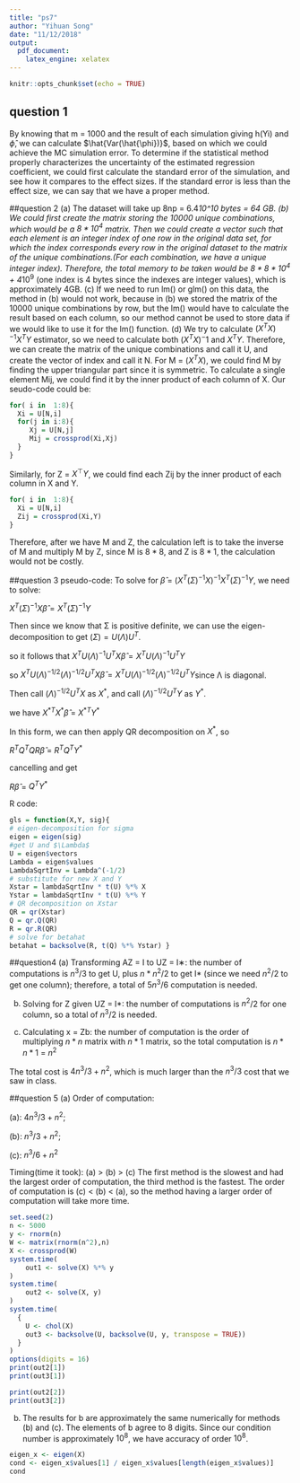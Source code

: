 ```yaml
---
title: "ps7"
author: "Yihuan Song"
date: "11/12/2018"
output: 
  pdf_document: 
    latex_engine: xelatex
---
```


```r
knitr::opts_chunk$set(echo = TRUE)
```

## question 1
By knowing that m = 1000 and the result of each simulation giving h(Yi) and $\hat{\phi}$,  we can calculate $\hat{Var(\hat{\phi})}$, based on which we could achieve the MC simulation error. To determine if the statistical method properly characterizes the uncertainty of the estimated regression coefficient, we could first calculate the standard error of the simulation, and see how it compares to the effect sizes. If the standard error is less than the effect size, we can say that we have a proper method.

##question 2
(a) The dataset will take up 8np = 6.4*10^10 bytes = 64 GB.
(b) We could first create the matrix storing the 10000 unique combinations, which would be a $8*10^4$ matrix. Then we could create a vector such that each element is an integer index of one row in the original data set, for which the index corresponds every row in the original dataset to the matrix of the unique combinations.(For each combination, we have a unique integer index). Therefore, the total memory to be taken would be $8*8*10^4$ + 4*$10^9$ (one index is 4 bytes since the indexes are integer values), which is approximately 4GB. 
(c) If we need to run lm() or glm() on this data, the method in (b) would not work, because in (b) we stored the matrix of the 10000 unique combinations by row, but the lm() would have to calculate the result based on each column, so our method cannot be used to store data if we would like to use it for the lm() function.
(d) We try to calculate $(X^TX)^{-1}X^TY$ estimator, so we need to calculate both $(X^TX)^-1$ and $X^TY$.  Therefore, we can create the matrix of the unique combinations and call it U, and create the vector of index and call it N. 
For M = $(X^TX)$, we could find M by finding the upper triangular part since it is symmetric. To calculate a single element Mij, we could find it by the inner product of each column of X. Our seudo-code could be: 
```r
for( i in  1:8){
  Xi = U[N,i]
  for(j in i:8){
     Xj = U[N,j]
     Mij = crossprod(Xi,Xj)
  }
}
```
Similarly, for Z = $X^⊤Y$, we could find each Zij by the inner product of each column in X and Y.
```r
for( i in  1:8){
  Xi = U[N,i]
  Zij = crossprod(Xi,Y)
}
```
Therefore, after we have M and Z, the calculation left is to take the inverse of M and multiply M by Z, since M is $8*8$, and Z is $8*1$, the calculation would not be costly.

##question 3
pseudo-code:
  To solve for $\hat{\beta}$ = $(X^T(\Sigma)^{-1}X)^{-1}X^T(\Sigma)^{-1}Y$, we need to solve:
  
  $X^T(\Sigma)^{-1}X\hat{\beta} = X^T(\Sigma)^{-1}Y$
  
  Then since we know that Σ is positive definite, we can use the eigen-decomposition to get $(\Sigma) = U(\Lambda)U^T$.
  
  so it follows that  $X^TU(\Lambda)^{-1}U^TX\hat{\beta} = X^TU(\Lambda)^{-1}U^TY$
  
  so $X^TU(\Lambda)^{-1/2}(\Lambda)^{-1/2}U^TX\hat{\beta} = X^TU(\Lambda)^{-1/2}(\Lambda)^{-1/2}U^TY$since Λ is diagonal.
  
  Then call $(\Lambda)^{-1/2}U^TX$ as $X^*$, and call $(\Lambda)^{-1/2}U^TY$ as $Y^*$. 
  
  we have $X^{*T}X^*\hat{\beta}$ = $X^{*T}Y^*$
  
  In this form, we can then apply QR decomposition on $X^*$, so 
  
  $R^TQ^TQR\hat{\beta}$ = $R^TQ^TY^*$ 
  
  cancelling and get
  
  $R\hat{\beta}$ = $Q^TY^*$ 

R code:
```r
gls = function(X,Y, sig){
# eigen-decomposition for sigma
eigen = eigen(sig)
#get U and $\Lambda$
U = eigen$vectors
Lambda = eigen$values 
LambdaSqrtInv = Lambda^(-1/2)
# substitute for new X and Y
Xstar = lambdaSqrtInv * t(U) %*% X 
Ystar = lambdaSqrtInv * t(U) %*% Y
# QR decomposition on Xstar
QR = qr(Xstar) 
Q = qr.Q(QR)
R = qr.R(QR)
# solve for betahat
betahat = backsolve(R, t(Q) %*% Ystar) }
```
 
##question4
(a) Transforming AZ = I to UZ = I∗: the number of computations is $n^3$/3 to get U, plus $n*n^2/2$ to get I* (since we need $n^2$/2 to get one column); therefore, a total of $5n^3/6$ computation is needed.

(b) Solving for Z given UZ = I*: the number of computations is $n^2$/2 for one column, so a total of $n^3$/2 is needed.

(c) Calculating x = Zb: the number of computation is the order of multiplying $n*n$ matrix with $n*1$ matrix, so the total computation is $n*n*1$ = $n^2$

The total cost is $4n^3/3 +n^2$, which is much larger than the $n^3/3$ cost that we saw in class.

##question 5
(a) 
Order of computation:

(a): $4n^3/3 +n^2$;  

(b): $n^3/3 +n^2$;

(c): $n^3/6 +n^2$

Timing(time it took): (a) > (b) > (c) The first method is the slowest and had the largest order of computation, the third method is the fastest. The order of computation is (c) < (b) < (a), so the method having a larger order of computation will take more time.
```r
set.seed(2)
n <- 5000
y <- rnorm(n)
W <- matrix(rnorm(n^2),n)
X <- crossprod(W)
system.time(
    out1 <- solve(X) %*% y 
)
system.time(
    out2 <- solve(X, y) 
)
system.time(
  {
    U <- chol(X)
    out3 <- backsolve(U, backsolve(U, y, transpose = TRUE))
  }
)
options(digits = 16)
print(out2[1])
print(out3[1])

print(out2[2])
print(out3[2])
```
(b) 
The results for b are approximately the same numerically for methods (b) and (c). The elements of b agree to 8 digits. Since our condition number is approximately $10^8$, we have accuracy of order $10^8$.
```r
eigen_x <- eigen(X)
cond <- eigen_x$values[1] / eigen_x$values[length(eigen_x$values)]
cond
```

